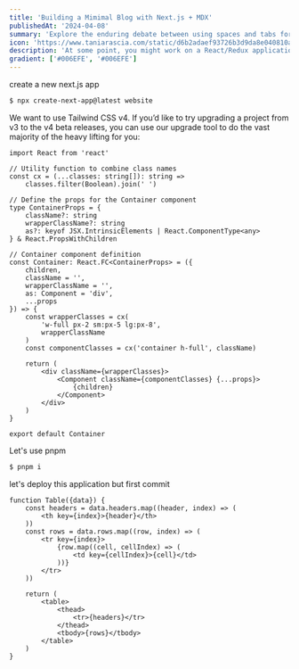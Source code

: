 ```yaml
---
title: 'Building a Mimimal Blog with Next.js + MDX'
publishedAt: '2024-04-08'
summary: 'Explore the enduring debate between using spaces and tabs for code indentation, and why this choice matters more than you might think.'
icon: 'https://www.taniarascia.com/static/d6b2adaef93726b3d9da8e040810adb8/92ab1/graphql.png'
description: 'At some point, you might work on a React/Redux application that requires the use of WebSockets, such as for chat or live updates on a dashboard.'
gradient: ['#006EFE', '#006EFE']
---
```


create a new next.js app

```bash
$ npx create-next-app@latest website
```

We want to use Tailwind CSS v4. If you’d like to try upgrading a project from v3 to the v4 beta releases, you can use our upgrade tool to do the vast majority of the heavy lifting for you:

```tsx
import React from 'react'

// Utility function to combine class names
const cx = (...classes: string[]): string =>
	classes.filter(Boolean).join(' ')

// Define the props for the Container component
type ContainerProps = {
	className?: string
	wrapperClassName?: string
	as?: keyof JSX.IntrinsicElements | React.ComponentType<any>
} & React.PropsWithChildren

// Container component definition
const Container: React.FC<ContainerProps> = ({
	children,
	className = '',
	wrapperClassName = '',
	as: Component = 'div',
	...props
}) => {
	const wrapperClasses = cx(
		'w-full px-2 sm:px-5 lg:px-8',
		wrapperClassName
	)
	const componentClasses = cx('container h-full', className)

	return (
		<div className={wrapperClasses}>
			<Component className={componentClasses} {...props}>
				{children}
			</Component>
		</div>
	)
}

export default Container
```

Let's use pnpm

```bash
$ pnpm i
```

let's deploy this application but first commit

```tsx
function Table({data}) {
	const headers = data.headers.map((header, index) => (
		<th key={index}>{header}</th>
	))
	const rows = data.rows.map((row, index) => (
		<tr key={index}>
			{row.map((cell, cellIndex) => (
				<td key={cellIndex}>{cell}</td>
			))}
		</tr>
	))

	return (
		<table>
			<thead>
				<tr>{headers}</tr>
			</thead>
			<tbody>{rows}</tbody>
		</table>
	)
}
```
